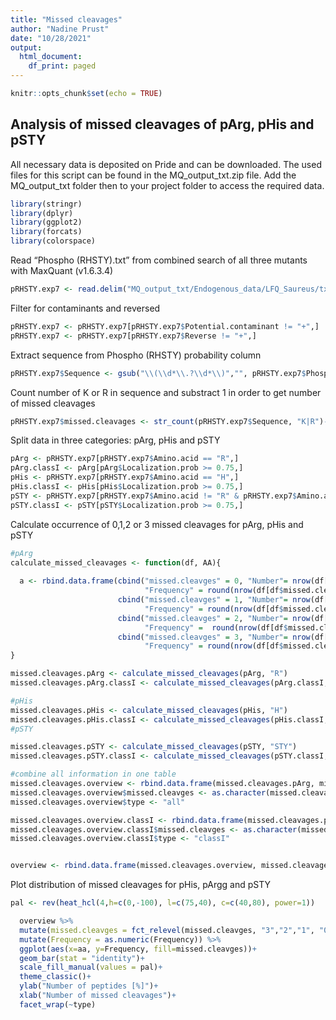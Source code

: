 ```yaml
---
title: "Missed cleavages"
author: "Nadine Prust"
date: "10/28/2021"
output:
  html_document:
    df_print: paged
---
```


```r
knitr::opts_chunk$set(echo = TRUE)
```

## Analysis of missed cleavages of pArg, pHis and pSTY 

All necessary data is deposited on Pride and can be downloaded. The used files for this script can be found in the MQ_output_txt.zip file. Add the MQ_output_txt folder then to your project folder to access the required data. 

```r
library(stringr)
library(dplyr)
library(ggplot2)
library(forcats)
library(colorspace)

```

Read "Phospho (RHSTY).txt" from combined search of all three mutants with MaxQuant (v1.6.3.4)

```r
pRHSTY.exp7 <- read.delim("MQ_output_txt/Endogenous_data/LFQ_Saureus/txt/Phospho (RHSTY)Sites_exp7.txt", header = TRUE, stringsAsFactors = FALSE, dec = ".")
```

Filter for contaminants and reversed

```r
pRHSTY.exp7 <- pRHSTY.exp7[pRHSTY.exp7$Potential.contaminant != "+",]
pRHSTY.exp7 <- pRHSTY.exp7[pRHSTY.exp7$Reverse != "+",]
```

Extract sequence from Phospho (RHSTY) probability column

```r
pRHSTY.exp7$Sequence <- gsub("\\(\\d*\\.?\\d*\\)","", pRHSTY.exp7$Phospho..RHSTY..Probabilities)
```

Count number of K or R in sequence and substract 1 in order to get number of missed cleavages

```r
pRHSTY.exp7$missed.cleavages <- str_count(pRHSTY.exp7$Sequence, "K|R")-1
```

Split data in three categories: pArg, pHis and pSTY

```r
pArg <- pRHSTY.exp7[pRHSTY.exp7$Amino.acid == "R",]  
pArg.classI <- pArg[pArg$Localization.prob >= 0.75,]
pHis <- pRHSTY.exp7[pRHSTY.exp7$Amino.acid == "H",]
pHis.classI <- pHis[pHis$Localization.prob >= 0.75,]
pSTY <- pRHSTY.exp7[pRHSTY.exp7$Amino.acid != "R" & pRHSTY.exp7$Amino.acid != "H",]
pSTY.classI <- pSTY[pSTY$Localization.prob >= 0.75,]
```

Calculate occurrence of 0,1,2 or 3 missed cleavages for pArg, pHis and pSTY

```r
#pArg
calculate_missed_cleavages <- function(df, AA){
  
  a <- rbind.data.frame(cbind("missed.cleavges" = 0, "Number"= nrow(df[df$missed.cleavages==0,]), 
                              "Frequency" = round(nrow(df[df$missed.cleavages==0,])/nrow(df)*100,1), 'aa' = AA),
                        cbind("missed.cleavges" = 1, "Number"= nrow(df[df$missed.cleavages==1,]),
                              "Frequency" = round(nrow(df[df$missed.cleavages==1,])/nrow(df)*100,1),'aa' = AA),
                        cbind("missed.cleavges" = 2, "Number"= nrow(df[df$missed.cleavages==2,]),
                              "Frequency" =  round(nrow(df[df$missed.cleavages==2,])/nrow(df)*100,1),'aa' = AA),
                        cbind("missed.cleavges" = 3, "Number"= nrow(df[df$missed.cleavages==3,]),
                              "Frequency" = round(nrow(df[df$missed.cleavages==3,])/nrow(df)*100,1),'aa' = AA))
}

missed.cleavages.pArg <- calculate_missed_cleavages(pArg, "R")
missed.cleavages.pArg.classI <- calculate_missed_cleavages(pArg.classI, "R") 

#pHis
missed.cleavages.pHis <- calculate_missed_cleavages(pHis, "H")
missed.cleavages.pHis.classI <- calculate_missed_cleavages(pHis.classI, "H")
#pSTY

missed.cleavages.pSTY <- calculate_missed_cleavages(pSTY, "STY")
missed.cleavages.pSTY.classI <- calculate_missed_cleavages(pSTY.classI, "STY")

#combine all information in one table
missed.cleavages.overview <- rbind.data.frame(missed.cleavages.pArg, missed.cleavages.pHis, missed.cleavages.pSTY)
missed.cleavages.overview$missed.cleavges <- as.character(missed.cleavages.overview$missed.cleavges)
missed.cleavages.overview$type <- "all"

missed.cleavages.overview.classI <- rbind.data.frame(missed.cleavages.pArg.classI, missed.cleavages.pHis.classI, missed.cleavages.pSTY.classI)
missed.cleavages.overview.classI$missed.cleavges <- as.character(missed.cleavages.overview.classI$missed.cleavges)
missed.cleavages.overview.classI$type <- "classI"


overview <- rbind.data.frame(missed.cleavages.overview, missed.cleavages.overview.classI)
```

Plot distribution of missed cleavages for pHis, pArgg and pSTY

```r
pal <- rev(heat_hcl(4,h=c(0,-100), l=c(75,40), c=c(40,80), power=1))

  overview %>%
  mutate(missed.cleavges = fct_relevel(missed.cleavges, "3","2","1", "0" ))%>%
  mutate(Frequency = as.numeric(Frequency)) %>%
  ggplot(aes(x=aa, y=Frequency, fill=missed.cleavges))+
  geom_bar(stat = "identity")+
  scale_fill_manual(values = pal)+
  theme_classic()+
  ylab("Number of peptides [%]")+
  xlab("Number of missed cleavages")+
  facet_wrap(~type)


```